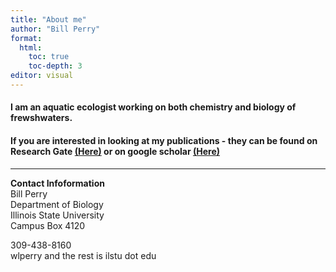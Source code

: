 ```yaml
---
title: "About me"
author: "Bill Perry"
format: 
  html:
    toc: true
    toc-depth: 3
editor: visual
---
```


#### I am an aquatic ecologist working on both chemistry and biology of frewshwaters.

#### If you are interested in looking at my publications - they can be found on Research Gate [**(Here)**](https://www.researchgate.net/profile/William_Perry11/contributions) or on google scholar [**(Here)**](https://scholar.google.com/citations?user=YVjQpRsAAAAJ&hl=en)

------------------------------------------------------------------------

**Contact Infoformation**\
Bill Perry\
Department of Biology\
Illinois State University\
Campus Box 4120

309-438-8160\
wlperry and the rest is ilstu dot edu
